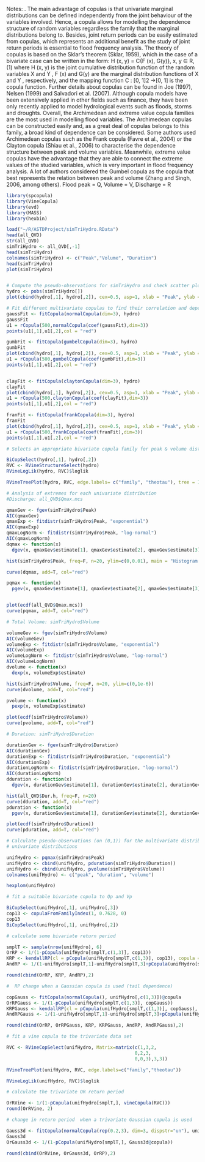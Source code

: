 Notes:
. The main advantage of copulas is that univariate
marginal distributions can be defined independently
from the joint behaviour of the variables involved. Hence, a
copula allows for modelling the dependence structure of random
variables regardless the family that the marginal distributions
belong to. Besides, joint return periods can be easily
estimated from copulas, which represents an additional benefit
as the study of joint return periods is essential to flood
frequency analysis.
The theory of copulas is based on the Sklar’s theorem
(Sklar, 1959), which in the case of a bivariate case can be
written in the form:
 H (x, y) = C{F (x), G(y)}, x, y ∈ R, (1)
where H (x, y) is the joint cumulative distribution function
of the random variables X and Y , F (x) and G(y) are the
marginal distribution functions of X and Y , respectively,
and the mapping function C : [0, 1]2 →[0, 1] is the copula
function.
Further details about copulas can be found in Joe (1997),
Nelsen (1999) and Salvadori et al. (2007).
Although copula models have been extensively applied in
other fields such as finance, they have been only recently applied
to model hydrological events such as floods, storms
and droughts. Overall, the Archimedean and extreme value
copula families are the most used in modelling flood variables.
The Archimedean copulas can be constructed easily
and, as a great deal of copulas belongs to this family, a broad
kind of dependence can be considered. Some authors used
Archimedean copulas such as the Frank copula (Favre et al.,
2004) or the Clayton copula (Shiau et al., 2006) to characterise
the dependence structure between peak and volume variables. 
Meanwhile, extreme value copulas have the advantage
that they are able to connect the extreme values of the
studied variables, which is very important in flood frequency
analysis. A lot of authors considered the Gumbel copula as
the copula that best represents the relation between peak and
volume (Zhang and Singh, 2006, among others).
Flood peak = Q, Volume = V, Discharge = R

```r
library(spcopula)
library(VineCopula)
library(evd)
library(MASS)
library(hexbin)

load("~/R/ASTDProject/simTriHydro.RData")
head(all_QVD)
str(all_QVD)
simTriHydro <- all_QVD[,-1]
head(simTriHydro)
colnames(simTriHydro) <- c("Peak","Volume", "Duration")
head(simTriHydro)
plot(simTriHydro)


# Compute the pseudo-observations for simTriHydro and check scatter plot to find correlations
hydro <- pobs(simTriHydro[])
plot(cbind(hydro[,1], hydro[,2]), cex=0.5, asp=1, xlab = "Peak", ylab = "Volume", main = "Pseudo Observation", col = "light blue")

# Fit different multivariate copulas to find their correlation and dependencies
gaussFit <- fitCopula(normalCopula(dim=3), hydro)
gaussFit
u1 = rCopula(500,normalCopula(coef(gaussFit),dim=3))
points(u1[,1],u1[,2],col = "red")

gumbFit <- fitCopula(gumbelCopula(dim=3), hydro)
gumbFit
plot(cbind(hydro[,1], hydro[,2]), cex=0.5, asp=1, xlab = "Peak", ylab = "Volume", main = "Pseudo Observation", col = "light blue")
u1 = rCopula(500,gumbelCopula(coef(gumbFit),dim=3))
points(u1[,1],u1[,2],col = "red")


clayFit <- fitCopula(claytonCopula(dim=3), hydro)
clayFit
plot(cbind(hydro[,1], hydro[,2]), cex=0.5, asp=1, xlab = "Peak", ylab = "Volume", main = "Pseudo Observation", col = "light blue")
u1 = rCopula(500,claytonCopula(coef(clayFit),dim=3))
points(u1[,1],u1[,2],col = "red")

franFit <- fitCopula(frankCopula(dim=3), hydro)
franFit
plot(cbind(hydro[,1], hydro[,2]), cex=0.5, asp=1, xlab = "Peak", ylab = "Volume", main = "Pseudo Observation", col = "light blue")
u1 = rCopula(500,frankCopula(coef(franFit),dim=3))
points(u1[,1],u1[,2],col = "red")

# Selects an appropriate bivariate copula family for peak & volume distribution

BiCopSelect(hydro[,1], hydro[,2])
RVC <- RVineStructureSelect(hydro)
RVineLogLik(hydro, RVC)$loglik

RVineTreePlot(hydro, RVC, edge.labels= c("family", "theotau"), tree = 1:3)

# Analysis of extremes for each univariate distribution
#Discharge: all_QVD$Qmax.mcs

qmaxGev <- fgev(simTriHydro$Peak)
AIC(qmaxGev)
qmaxExp <- fitdistr(simTriHydro$Peak, "exponential")
AIC(qmaxExp)
qmaxLogNorm <- fitdistr(simTriHydro$Peak, "log-normal")
AIC(qmaxLogNorm)
dqmax <- function(x)
  dgev(x, qmaxGev$estimate[1], qmaxGev$estimate[2], qmaxGev$estimate[3])

hist(simTriHydro$Peak, freq=F, n=20, ylim=c(0,0.01), main = "Histogram of simTriHydro$Peak")

curve(dqmax, add=T, col="red")

pqmax <- function(x)
  pgev(x, qmaxGev$estimate[1], qmaxGev$estimate[2], qmaxGev$estimate[3])


plot(ecdf(all_QVD$Qmax.mcs))
curve(pqmax, add=T, col="red")

# Total Volume: simTriHydro$Volume

volumeGev <- fgev(simTriHydro$Volume)
AIC(volumeGev)
volumeExp <- fitdistr(simTriHydro$Volume, "exponential")
AIC(volumeExp)
volumeLogNorm <- fitdistr(simTriHydro$Volume, "log-normal")
AIC(volumeLogNorm)
dvolume <- function(x)
  dexp(x, volumeExp$estimate)

hist(simTriHydro$Volume, freq=F, n=20, ylim=c(0,1e-6))
curve(dvolume, add=T, col="red")

pvolume <- function(x)
  pexp(x, volumeExp$estimate)

plot(ecdf(simTriHydro$Volume))
curve(pvolume, add=T, col="red")

# Duration: simTriHydro$Duration

durationGev <- fgev(simTriHydro$Duration)
AIC(durationGev)
durationExp <- fitdistr(simTriHydro$Duration, "exponential")
AIC(durationExp)
durationLogNorm <- fitdistr(simTriHydro$Duration, "log-normal")
AIC(durationLogNorm)
dduration <- function(x)
  dgev(x, durationGev$estimate[1], durationGev$estimate[2], durationGev$estimate[3]-0.15)

hist(all_QVD$Dur.h, freq=F, n=20)
curve(dduration, add=T, col="red")
pduration <- function(x)
  pgev(x, durationGev$estimate[1], durationGev$estimate[2], durationGev$estimate[3]-0.15)

plot(ecdf(simTriHydro$Duration))
curve(pduration, add=T, col="red")

# Calculate pseudo-observations (on (0,1)) for the multivariate distribution, combining the
# univariate distributions

unifHydro <- pqmax(simTriHydro$Peak)
unifHydro <- cbind(unifHydro, pduration(simTriHydro$Duration))
unifHydro <- cbind(unifHydro, pvolume(simTriHydro$Volume))
colnames(unifHydro) <- c("peak", "duration", "volume")

hexplom(unifHydro)

# fit a suitable bivariate copula to Qp and Vp

BiCopSelect(unifHydro[,1], unifHydro[,3])
cop13 <- copulaFromFamilyIndex(1, 0.7628, 0)
cop13
BiCopSelect(unifHydro[,1], unifHydro[,2])

# calculate some bivariate return period

smplT <- sample(nrow(unifHydro), 6)
OrRP <- 1/(1-pCopula(unifHydro[smplT,c(1,3)], cop13))
KRP <- kendallRP(cl = pCopula(unifHydro[smplT,c(1,3)], cop13), copula = cop13)
AndRP <- 1/(1-unifHydro[smplT,1]-unifHydro[smplT,3]+pCopula(unifHydro[smplT,c(1,3)], cop13))

round(cbind(OrRP, KRP, AndRP),2)

#  RP change when a Gaussian copula is used (tail dependence)

copGauss <- fitCopula(normalCopula(), unifHydro[,c(1,3)])@copula
OrRPGauss <- 1/(1-pCopula(unifHydro[smplT,c(1,3)], copGauss))
KRPGauss <- kendallRP(cl = pCopula(unifHydro[smplT,c(1,3)], copGauss), copula = cop13)
AndRPGauss <- 1/(1-unifHydro[smplT,1]-unifHydro[smplT,3]+pCopula(unifHydro[smplT,c(1,3)], copGauss))

round(cbind(OrRP, OrRPGauss, KRP, KRPGauss, AndRP, AndRPGauss),2)

# fit a vine copula to the trivariate data set

RVC <- RVineCopSelect(unifHydro, Matrix=matrix(c(1,3,2,
                                               0,2,3,
                                               0,0,3),3,3))

RVineTreePlot(unifHydro, RVC, edge.labels=c("family","theotau"))

RVineLogLik(unifHydro, RVC)$loglik

# calculate the trivariate OR return period

OrRVine <- 1/(1-pCopula(unifHydro[smplT,], vineCopula(RVC)))
round(OrRVine, 2)

# change in return period  when a trivariate Gaussian copula is used

Gauss3d <- fitCopula(normalCopula(rep(0.2,3), dim=3, dispstr="un"), unifHydro)
Gauss3d
OrGauss3d <- 1/(1-pCopula(unifHydro[smplT,], Gauss3d@copula))

round(cbind(OrRVine, OrGauss3d, OrRP),2)
```

